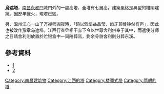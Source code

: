 '''烏遮塔'''，[[南昌|南昌]][[永和門|永和門]]城門外的一處高塔，全塔有七層高，建築風格是典型的樓閣建築。因歷年戰火，現塔已毀。

另，温州江心一山了万禅师圓寂時，「鎔以烈焰益晶莹，齿牙顶骨铮然有声」，因此也被改作豫章乌遮塔。江西行省丞相干赤下令以世尊舍利供奉于其中，而遣使分师之目睛舍利則放置於贮银盒中一同陪葬焉，剩余骨骼舍利則分葬东溪。

==參考資料==
*[http://blog.sina.com.cn/s/blog_4ce0fb1801008h3y.html] {{Wayback|url=http://blog.sina.com.cn/s/blog_4ce0fb1801008h3y.html |date=20190607133016 }}
*[https://web.archive.org/web/20160304214325/http://www.suttaworld.org/Collection_of_Buddhist/successive_tripitaka/pdf/X84/X84n1585.pdf]

{{老南昌}}
[[Category:南昌建筑物|Category:南昌建筑物]]
[[Category:江西的塔|Category:江西的塔]]
[[Category:楼阁式塔|Category:楼阁式塔]]
[[Category:隋朝的塔|Category:隋朝的塔]]